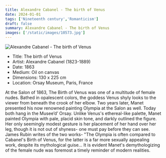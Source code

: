 ```yaml
---
title: Alexandre Cabanel - The birth of Venus
date: 2024-01-01
tags: ['Nineteenth century','Romanticism']
draft: false
summary: Alexandre Cabanel - The birth of Venus
images: ['/static/images/10573.jpg']
---
```


![Alexandre Cabanel - The birth of Venus](/static/images/10573.jpg)

* Title: The birth of Venus
* Artist: Alexandre Cabanel (1823-1889)
* Date: 1863
* Medium: Oil on canvas
* Dimensions: 130 x 225 cm
* Location: Orsay Museum, Paris, France

At the Salon of 1863, The Birth of Venus was one of a multitude of female nudes. Bathed in opalescent colors, the goddess Venus shyly looks to the viewer from beneath the crook of her elbow. Two years later, Manet presented his now renowned painting Olympia at the Salon as well. Today both hang in the Musee’d’ Orsay. Unlike Venus's ethereal-like palette, Manet painted Olympia with pale, placid skin tone, and darkly outlined the figure. Her only seemingly modest gesture is her placement of her hand over her leg, though it is not out of shyness- one must pay before they can see. James Rubin writes of the two works- \"The Olympia is often compared to Cabanel's Birth of Venus, for the latter is a far more sexually appealing work, despite its mythological guise… It is evident Manet's demythologizing of the female nude was foremost a timely reminder of modern realities.
